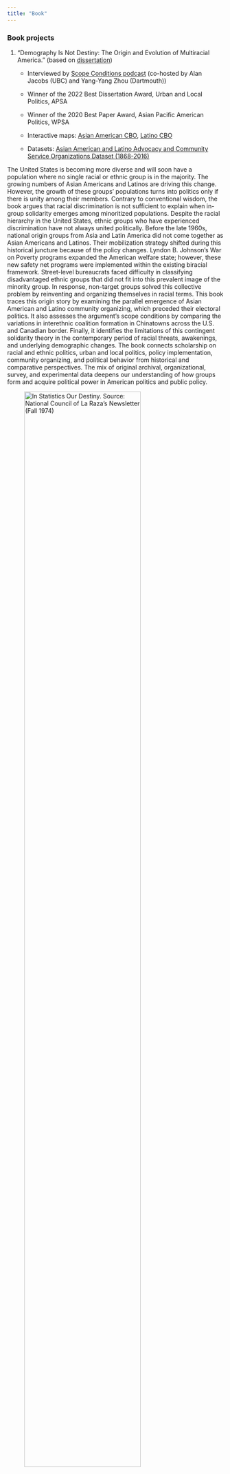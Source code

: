 ```yaml
---
title: "Book"
---
```


### Book projects

1.  "Demography Is Not Destiny: The Origin and Evolution of Multiracial America." (based on [dissertation](https://escholarship.org/content/qt3531f8fr/qt3531f8fr.pdf))

    -   Interviewed by [Scope Conditions podcast](https://www.scopeconditionspodcast.com/episodes/episode-34-comparing-asian-coalitions-across-three-chinatowns-with-jae-yeon-kim?fbclid=IwAR1_zGE57lmVDhg8uQA8FfDbdzOybB704Q2m0VQkkhfWtB7Asj29I_-mxPM) (co-hosted by Alan Jacobs (UBC) and Yang-Yang Zhou (Dartmouth))

    -   Winner of the 2022 Best Dissertation Award, Urban and Local Politics, APSA

    -   Winner of the 2020 Best Paper Award, Asian Pacific American Politics, WPSA

    -   Interactive maps: [Asian American CBO](https://felt.com/map/Asian-American-CBO-SbkRl0sGTVWpp0FYYCXngC?loc=35.51,-114.14,3.89z), [Latino CBO](https://felt.com/map/Latino-CBO-A9ClV2KloSPeopHhGNnHtsB?loc=35.38,-96.98,4.64z)

    -   Datasets: [Asian American and Latino Advocacy and Community Service Organizations Dataset (1868-2016)](https://doi.org/10.7910/DVN/FLUPBJ)

The United States is becoming more diverse and will soon have a population where no single racial or ethnic group is in the majority. The growing numbers of Asian Americans and Latinos are driving this change. However, the growth of these groups' populations turns into politics only if there is unity among their members. Contrary to conventional wisdom, the book argues that racial discrimination is not sufficient to explain when in-group solidarity emerges among minoritized populations. Despite the racial hierarchy in the United States, ethnic groups who have experienced discrimination have not always united politically. Before the late 1960s, national origin groups from Asia and Latin America did not come together as Asian Americans and Latinos. Their mobilization strategy shifted during this historical juncture because of the policy changes. Lyndon B. Johnson's War on Poverty programs expanded the American welfare state; however, these new safety net programs were implemented within the existing biracial framework. Street-level bureaucrats faced difficulty in classifying disadvantaged ethnic groups that did not fit into this prevalent image of the minority group. In response, non-target groups solved this collective problem by reinventing and organizing themselves in racial terms. This book traces this origin story by examining the parallel emergence of Asian American and Latino community organizing, which preceded their electoral politics. It also assesses the argument's scope conditions by comparing the variations in interethnic coalition formation in Chinatowns across the U.S. and Canadian border. Finally, it identifies the limitations of this contingent solidarity theory in the contemporary period of racial threats, awakenings, and underlying demographic changes. The book connects scholarship on racial and ethnic politics, urban and local politics, policy implementation, community organizing, and political behavior from historical and comparative perspectives. The mix of original archival, organizational, survey, and experimental data deepens our understanding of how groups form and acquire political power in American politics and public policy.

::: center
![In Statistics Our Destiny. Source: National Council of La Raza's Newsletter (Fall 1974)](https://raw.githubusercontent.com/jaeyk/jaeyk.github.io/main/misc/garcia.png){fig-align="center" width=80%}
:::

### Books

1.  ["Public Interest Data Science: Harnessing Data for Good."](http://www.sejongbooks.co.kr/?act=board.index&bbs_code=sub2_1&sc=bbs_title&ss=%EC%9A%B0%EB%A6%AC%EC%97%90%EA%B2%8C%EB%8A%94&page=1&bbs_mode=view&bbs_seq=160) (in Korean, Sejong Books 2023) \[[book website](https://civicdatascience.wordpress.com/)\]

    -   Recommended by [the *National Assembly Library*](https://shorturl.at/7Oc1Z), *Samsung Global Research*'s executive education program (SERICEO), [the *Korea Institute of Science and Technology* (KIST)](https://library.kist.re.kr/search/recommend.do)
    -   Featured in [*The Chosun Ilbo*](https://futurechosun.com/archives/80334), [*Maeil Business Newspaper*](https://www.mk.co.kr/news/culture/10825533), [*The Korea Economic Daily*](https://www.hankyung.com/article/202309136820i), [*Kyunghyang Shinmun*](https://www.khan.co.kr/culture/book/article/202309082034005), [*Hankyoreh*](https://h21.hani.co.kr/arti/world/world_general/54378.html) (major Korean newspapers across the ideological spectrum)
    
::: center
![](https://raw.githubusercontent.com/jaeyk/jaeyk.github.io/main/misc/civic_data_book.jpg){fig-align="center"}
:::